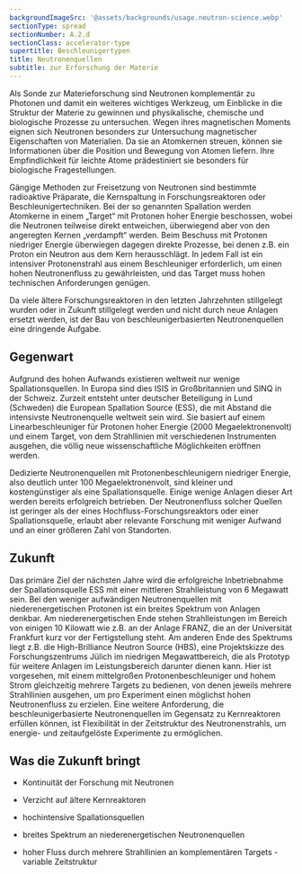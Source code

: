 ```yaml
---
backgroundImageSrc: '@assets/backgrounds/usage.neutron-science.webp'
sectionType: spread
sectionNumber: A.2.d
sectionClass: accelerator-type
supertitle: Beschleunigertypen
title: Neutronenquellen
subtitle: zur Erforschung der Materie
---
```



<div class="spread--left spread-area--intro">

Als Sonde zur Materieforschung sind Neutronen komplementär zu Photonen und damit ein weiteres wichtiges Werkzeug, um Einblicke in die Struktur der Materie zu gewinnen und physikalische, chemische und biologische Prozesse zu untersuchen. Wegen ihres magnetischen Moments eignen sich Neutronen besonders zur Untersuchung magnetischer Eigenschaften von Materialien. Da sie an Atomkernen streuen, können sie Informationen über die Position und Bewegung von Atomen liefern. Ihre Empfindlichkeit für leichte Atome prädestiniert sie besonders für biologische Fragestellungen.

Gängige Methoden zur Freisetzung von Neutronen sind bestimmte radioaktive Präparate, die Kernspaltung in Forschungsreaktoren oder Beschleunigertechniken. Bei der so genannten Spallation werden Atomkerne in einem „Target“ mit Protonen hoher Energie beschossen, wobei die Neutronen teilweise direkt entweichen, überwiegend aber von den angeregten Kernen „verdampft“ werden. Beim Beschuss mit Protonen niedriger Energie überwiegen dagegen direkte Prozesse, bei denen z.B. ein Proton ein Neutron aus dem Kern herausschlägt. In jedem Fall ist ein intensiver Protonenstrahl aus einem Beschleuniger erforderlich, um einen hohen Neutronenfluss zu gewährleisten, und das Target muss hohen technischen Anforderungen genügen.

Da viele ältere Forschungsreaktoren in den letzten Jahrzehnten stillgelegt wurden oder in Zukunft stillgelegt werden und nicht durch neue Anlagen ersetzt werden, ist der Bau von beschleunigerbasierten Neutronenquellen eine dringende Aufgabe.

</div>

<div class="spread--left spread-area--c-3_3">

## Gegenwart

Aufgrund des hohen Aufwands existieren weltweit nur wenige Spallationsquellen. In Europa sind dies ISIS in Großbritannien und SINQ in der Schweiz. Zurzeit entsteht unter deutscher Beteiligung in Lund (Schweden) die European Spallation Source (ESS), die mit Abstand die intensivste Neutronenquelle weltweit sein wird. Sie basiert auf einem Linearbeschleuniger für Protonen hoher Energie (2000 Megaelektronenvolt) und einem Target, von dem Strahllinien mit verschiedenen Instrumenten ausgehen, die völlig neue wissenschaftliche Möglichkeiten eröffnen werden.

Dedizierte Neutronenquellen mit Protonenbeschleunigern niedriger Energie, also deutlich unter 100 Megaelektronenvolt, sind kleiner und kostengünstiger als eine Spallationsquelle. Einige wenige Anlagen dieser Art werden bereits erfolgreich betrieben. Der Neutronenfluss solcher Quellen ist geringer als der eines Hochfluss-Forschungsreaktors oder einer Spallationsquelle, erlaubt aber relevante Forschung mit weniger Aufwand und an einer größeren Zahl von Standorten.

</div>

<div class="spread--right spread-area--c-1_3">

## Zukunft

Das primäre Ziel der nächsten Jahre wird die erfolgreiche Inbetriebnahme der Spallationsquelle ESS mit einer mittleren Strahlleistung von 6 Megawatt sein. Bei den weniger aufwändigen Neutronenquellen mit niederenergetischen Protonen ist ein breites Spektrum von Anlagen denkbar. Am niederenergetischen Ende stehen Strahlleistungen im Bereich von einigen 10 Kilowatt wie z.B. an der Anlage FRANZ, die an der Universität Frankfurt kurz vor der Fertigstellung steht. Am anderen Ende des Spektrums liegt z.B. die High-Brilliance Neutron Source (HBS), eine Projektskizze des Forschungszentrums Jülich im niedrigen Megawattbereich, die als Prototyp für weitere Anlagen im Leistungsbereich darunter dienen kann. Hier ist vorgesehen, mit einem mittelgroßen Protonenbeschleuniger und hohem Strom gleichzeitig mehrere Targets zu bedienen, von denen jeweils mehrere Strahllinien ausgehen, um pro Experiment einen möglichst hohen Neutronenfluss zu erzielen.
Eine weitere Anforderung, die beschleunigerbasierte Neutronenquellen im Gegensatz zu Kernreaktoren erfüllen können, ist Flexibilität in der Zeitstruktur des Neutronenstrahls, um energie- und zeitaufgelöste Experimente zu ermöglichen.

## Was die Zukunft bringt

- Kontinuität der Forschung mit Neutronen
- Verzicht auf ältere Kernreaktoren

- hochintensive Spallationsquellen
- breites Spektrum an niederenergetischen Neutronenquellen
- hoher Fluss durch mehrere Strahllinien an komplementären Targets - variable Zeitstruktur

</div>

<div class="spread--right spread-area--aside">

<ProgressChart dimension="progress__neutron_flux"></ProgressChart>

</div>

[^1]:
    <BibRef citeKey="garoby_vergara_etal__2018__european" />

[^2]:
    <BibRef citeKey="iaea__2021__compact" />
